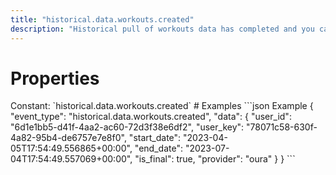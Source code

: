 ```yaml
---
title: "historical.data.workouts.created"
description: "Historical pull of workouts data has completed and you can now pull data for this resource."
---
```

# Properties
<ResponseField name="event_type" type="const string" required="true">
Constant: `historical.data.workouts.created`
</ResponseField>
<ResponseField name="data" type="HistoricalDataCreated" required="true">
<Expandable title="HistoricalDataCreated" defaultOpen="true">
<ResponseField name="user_id" type="string" required="true">
</ResponseField>
<ResponseField name="user_key" type="string" required="true">
</ResponseField>
<ResponseField name="start_date" type="string" required="true">
</ResponseField>
<ResponseField name="end_date" type="string" required="true">
</ResponseField>
<ResponseField name="is_final" type="boolean" required="true">
</ResponseField>
<ResponseField name="provider" type="string" required="true">
</ResponseField>
</Expandable>
</ResponseField>
# Examples
<CodeGroup>
```json Example
{
  "event_type": "historical.data.workouts.created",
  "data": {
    "user_id": "6d1e1bb5-d41f-4aa2-ac60-72d3f38e6df2",
    "user_key": "78071c58-630f-4a82-95b4-de6757e7e8f0",
    "start_date": "2023-04-05T17:54:49.556865+00:00",
    "end_date": "2023-07-04T17:54:49.557069+00:00",
    "is_final": true,
    "provider": "oura"
  }
}
```
</CodeGroup>
